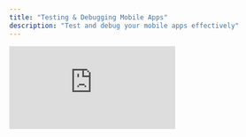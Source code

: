 ```yaml
---
title: "Testing & Debugging Mobile Apps"
description: "Test and debug your mobile apps effectively"
---
```


<div style={{position: 'relative', paddingBottom: '56.25%', height: 0}}>
  <iframe 
    src="https://www.loom.com/embed/b7a63722f74049fa95976de8a96c9acc?sid=6ba703ca-10b7-4cd0-8de3-195dbe5363a3" 
    frameBorder="0" 
    webkitAllowFullScreen 
    mozAllowFullScreen 
    allowFullScreen 
    style={{position: 'absolute', top: 0, left: 0, width: '100%', height: '100%'}}
  />
</div>

## Testing with ExpoGo

ExpoGo allows you to test your mobile app on real devices without building and installing separate app files. It's the fastest way to see your app running on iOS and Android devices.

![Test Phone](/images/testphone.png)

### How to Test

1. **Download ExpoGo** - Install the ExpoGo app from the App Store (iOS) or Google Play Store (Android)

2. **Find QR Code** - In your Anything project editor, look for the QR code displayed in the mobile preview area

3. **Scan and Test** - Open ExpoGo on your device and scan the QR code from the editor to load your app instantly

4. **Real-time Updates** - Any changes you make in the Anything builder will automatically update in ExpoGo, allowing you to test iterations in real-time

5. **Device Features** - Test camera, location, notifications, and other device capabilities directly through ExpoGo

<div style={{position: 'relative', paddingBottom: '56.25%', height: 0}}>
  <iframe
    src="https://www.loom.com/embed/4473d72290e24af3b11f4c22e148ae07?sid=29530ddc-7e9a-4711-b2de-9aa8c0d77756"
    frameBorder="0"
    webkitAllowFullScreen
    mozAllowFullScreen
    allowFullScreen
    style={{position: 'absolute', top: 0, left: 0, width: '100%', height: '100%'}}
  />
</div>

## Apple App Compliance Check

Before submitting your app to the App Store, ensure it meets Apple's guidelines and requirements with our automated tool.

1. **Download your project code** - [Learn how to export your code](https://localhost:3000/builder/controls#export-code)

2. **Upload your project** - Head to [https://www.createanything.com/app-store](https://www.createanything.com/app-store) and upload your project zip file

3. **Review** - We will run a compliance check for you with detailed results

